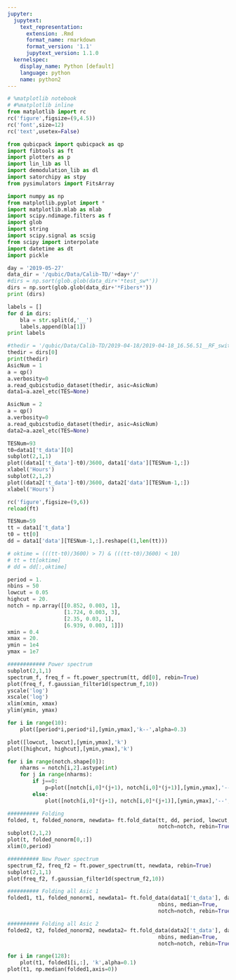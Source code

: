 ```yaml
---
jupyter:
  jupytext:
    text_representation:
      extension: .Rmd
      format_name: rmarkdown
      format_version: '1.1'
      jupytext_version: 1.1.0
  kernelspec:
    display_name: Python [default]
    language: python
    name: python2
---
```


```python
# %matplotlib notebook
# #%matplotlib inline
from matplotlib import rc
rc('figure',figsize=(9,4.5))
rc('font',size=12)
rc('text',usetex=False)

from qubicpack import qubicpack as qp
import fibtools as ft
import plotters as p
import lin_lib as ll
import demodulation_lib as dl
import satorchipy as stpy
from pysimulators import FitsArray

import numpy as np
from matplotlib.pyplot import *
import matplotlib.mlab as mlab
import scipy.ndimage.filters as f
import glob
import string
import scipy.signal as scsig
from scipy import interpolate
import datetime as dt
import pickle

```

```python
day = '2019-05-27'
data_dir = '/qubic/Data/Calib-TD/'+day+'/'
#dirs = np.sort(glob.glob(data_dir+'*test_sw*'))
dirs = np.sort(glob.glob(data_dir+'*Fibers*'))
print (dirs)

labels = []
for d in dirs:
    bla = str.split(d,'__')
    labels.append(bla[1])
print labels
```

```python
#thedir = '/qubic/Data/Calib-TD/2019-04-18/2019-04-18_16.56.51__RF_switch_cont'
thedir = dirs[0]
print(thedir)
AsicNum = 1
a = qp()
a.verbosity=0
a.read_qubicstudio_dataset(thedir, asic=AsicNum)
data1=a.azel_etc(TES=None)

AsicNum = 2
a = qp()
a.verbosity=0
a.read_qubicstudio_dataset(thedir, asic=AsicNum)
data2=a.azel_etc(TES=None)

```

```python
TESNum=93
t0=data1['t_data'][0]
subplot(2,1,1)
plot((data1['t_data']-t0)/3600, data1['data'][TESNum-1,:])
xlabel('Hours')
subplot(2,1,2)
plot((data2['t_data']-t0)/3600, data2['data'][TESNum-1,:])
xlabel('Hours')
```

```python
rc('figure',figsize=(9,6))
reload(ft)

TESNum=59
tt = data1['t_data']
t0 = tt[0]
dd = data1['data'][TESNum-1,:].reshape((1,len(tt)))

# oktime = (((tt-t0)/3600) > 7) & (((tt-t0)/3600) < 10)
# tt = tt[oktime]
# dd = dd[:,oktime]

period = 1.
nbins = 50
lowcut = 0.05
highcut = 20.
notch = np.array([[0.852, 0.003, 1],
                  [1.724, 0.003, 3],
                  [2.35, 0.03, 1],
                  [6.939, 0.003, 1]])
xmin = 0.4
xmax = 20.
ymin = 1e4
ymax = 1e7

############ Power spectrum
subplot(2,1,1)
spectrum_f, freq_f = ft.power_spectrum(tt, dd[0], rebin=True)
plot(freq_f, f.gaussian_filter1d(spectrum_f,10))
yscale('log')
xscale('log')
xlim(xmin, xmax)
ylim(ymin, ymax)

for i in range(10):
    plot([period*i,period*i],[ymin,ymax],'k--',alpha=0.3)

plot([lowcut, lowcut],[ymin,ymax],'k')
plot([highcut, highcut],[ymin,ymax],'k')

for i in range(notch.shape[0]):
    nharms = notch[i,2].astype(int)
    for j in range(nharms):
        if j==0:
            p=plot([notch[i,0]*(j+1), notch[i,0]*(j+1)],[ymin,ymax],'--',alpha=0.3)   
        else:
            plot([notch[i,0]*(j+1), notch[i,0]*(j+1)],[ymin,ymax],'--',alpha=0.3, color=p[0].get_color())

########## Folding
folded, t, folded_nonorm, newdata= ft.fold_data(tt, dd, period, lowcut, highcut, nbins, median=True, 
                                                notch=notch, rebin=True, verbose=True)
subplot(2,1,2)
plot(t, folded_nonorm[0,:])
xlim(0,period)

########## New Power spectrum
spectrum_f2, freq_f2 = ft.power_spectrum(tt, newdata, rebin=True)
subplot(2,1,1)
plot(freq_f2, f.gaussian_filter1d(spectrum_f2,10))

```

```python
########## Folding all Asic 1
folded1, t1, folded_nonorm1, newdata1= ft.fold_data(data1['t_data'], data1['data'], period, lowcut, highcut, 
                                                nbins, median=True, 
                                                notch=notch, rebin=True, verbose=False)


```

```python
########## Folding all Asic 2
folded2, t2, folded_nonorm2, newdata2= ft.fold_data(data2['t_data'], data2['data'], period, lowcut, highcut, 
                                                nbins, median=True, 
                                                notch=notch, rebin=True, verbose=False)


```

```python
for i in range(128):
    plot(t1, folded1[i,:], 'k',alpha=0.1)
plot(t1, np.median(folded1,axis=0))
```

```python

```
